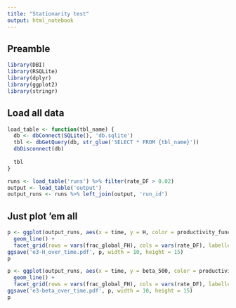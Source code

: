 ```yaml
---
title: "Stationarity test"
output: html_notebook
---
```


## Preamble

```r
library(DBI)
library(RSQLite)
library(dplyr)
library(ggplot2)
library(stringr)
```

## Load all data

```r
load_table <- function(tbl_name) {
  db <- dbConnect(SQLite(), 'db.sqlite')
  tbl <- dbGetQuery(db, str_glue('SELECT * FROM {tbl_name}'))
  dbDisconnect(db)
  
  tbl
}
```


```r
runs <- load_table('runs') %>% filter(rate_DF > 0.02)
output <- load_table('output')
output_runs <- runs %>% left_join(output, 'run_id')
```

## Just plot 'em all

```r
p <- ggplot(output_runs, aes(x = time, y = H, color = productivity_function_FH)) +
  geom_line() +
  facet_grid(rows = vars(frac_global_FH), cols = vars(rate_DF), labeller = labeller(.rows = label_both, .cols = label_both))
ggsave('e3-H_over_time.pdf', p, width = 10, height = 15)
p
```

```r
p <- ggplot(output_runs, aes(x = time, y = beta_500, color = productivity_function_FH)) +
  geom_line() +
  facet_grid(rows = vars(frac_global_FH), cols = vars(rate_DF), labeller = labeller(.rows = label_both, .cols = label_both))
ggsave('e3-beta_over_time.pdf', p, width = 10, height = 15)
p
```


